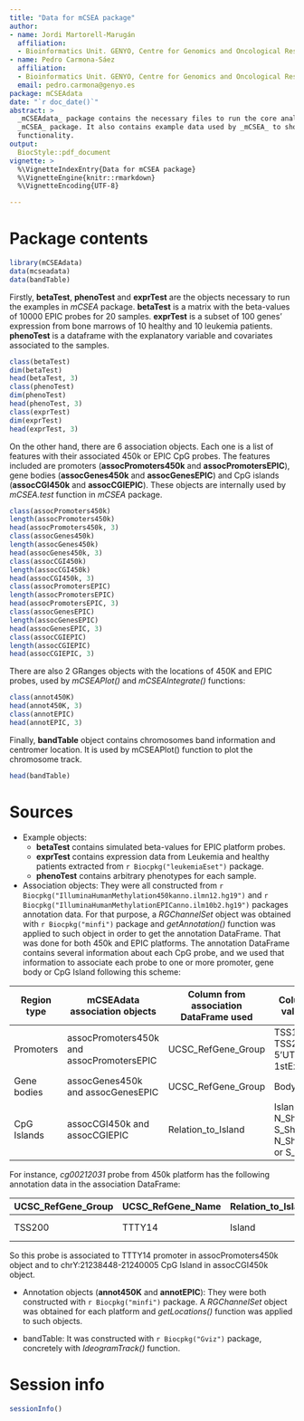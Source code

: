 ```yaml
---
title: "Data for mCSEA package"
author:
- name: Jordi Martorell-Marugán
  affiliation:
  - Bioinformatics Unit. GENYO, Centre for Genomics and Oncological Research
- name: Pedro Carmona-Sáez
  affiliation:
  - Bioinformatics Unit. GENYO, Centre for Genomics and Oncological Research
  email: pedro.carmona@genyo.es
package: mCSEAdata
date: "`r doc_date()`"
abstract: >
  _mCSEAdata_ package contains the necessary files to run the core analysis in 
  _mCSEA_ package. It also contains example data used by _mCSEA_ to show it's 
  functionality.
output:
  BiocStyle::pdf_document
vignette: >
  %\VignetteIndexEntry{Data for mCSEA package}
  %\VignetteEngine{knitr::rmarkdown}
  %\VignetteEncoding{UTF-8}

---
```



# Package contents

```r
library(mCSEAdata)
data(mcseadata)
data(bandTable)
```

Firstly, **betaTest**, **phenoTest** and **exprTest** are the objects necessary 
to run the 
examples in _mCSEA_ package. **betaTest** is a matrix with the beta-values 
of 10000 EPIC probes for 20 samples. **exprTest** is a subset of 100 genes' 
expression from bone marrows of 10 healthy and 10 leukemia patients. 
**phenoTest** is a dataframe with the 
explanatory variable and covariates associated to the samples.

```r
class(betaTest)
dim(betaTest)
head(betaTest, 3)
class(phenoTest)
dim(phenoTest)
head(phenoTest, 3)
class(exprTest)
dim(exprTest)
head(exprTest, 3)
```




On the other hand, there are 6 association objects. Each one is a list of 
features with their associated 450k or EPIC CpG probes. The features included 
are promoters (**assocPromoters450k** and **assocPromotersEPIC**), gene bodies 
(**assocGenes450k** and **assocGenesEPIC**) and CpG islands (**assocCGI450k** 
and **assocCGIEPIC**). These objects are internally used by _mCSEA.test_ 
function in _mCSEA_ package.

```r
class(assocPromoters450k)
length(assocPromoters450k)
head(assocPromoters450k, 3)
class(assocGenes450k)
length(assocGenes450k)
head(assocGenes450k, 3)
class(assocCGI450k)
length(assocCGI450k)
head(assocCGI450k, 3)
class(assocPromotersEPIC)
length(assocPromotersEPIC)
head(assocPromotersEPIC, 3)
class(assocGenesEPIC)
length(assocGenesEPIC)
head(assocGenesEPIC, 3)
class(assocCGIEPIC)
length(assocCGIEPIC)
head(assocCGIEPIC, 3)
```


There are also 2 GRanges objects with the locations of 450K and EPIC probes, 
used by _mCSEAPlot()_ and _mCSEAIntegrate()_ functions:
```r
class(annot450K)
head(annot450K, 3)
class(annotEPIC)
head(annotEPIC, 3)
```

Finally, **bandTable** object contains chromosomes band information and 
centromer location. It is used by mCSEAPlot() function to plot the chromosome 
track.

```r
head(bandTable)
```

# Sources
* Example objects:
    + **betaTest** contains simulated beta-values for EPIC platform probes.
    + **exprTest** contains expression data from Leukemia and healthy patients 
extracted from `r Biocpkg("leukemiaEset")` package.
    + **phenoTest** contains arbitrary phenotypes for each sample.
    
* Association objects: They were all constructed from 
`r Biocpkg("IlluminaHumanMethylation450kanno.ilmn12.hg19")` and 
`r Biocpkg("IlluminaHumanMethylationEPICanno.ilm10b2.hg19")` 
packages annotation data. For that purpose, a _RGChannelSet_ object was
obtained with `r Biocpkg("minfi")` package and 
_getAnnotation()_ function 
was applied to such object in order to get the annotation DataFrame. That was 
done for both 450k and EPIC platforms. The annotation DataFrame contains 
several information about each CpG probe, and we used that information to 
associate each probe to one or more promoter, gene body or CpG Island 
following this scheme:

Region type | mCSEAdata association objects | Column from association DataFrame used | Column values | Feature name column
----------- | ----------------------------- | -------------------------------------- | ------------- | -------------------
Promoters | assocPromoters450k and assocPromotersEPIC | UCSC_RefGene_Group | TSS1500, TSS200, 5'UTR or 1stExon | UCSC_RefGene_Name
Gene bodies | assocGenes450k and assocGenesEPIC | UCSC_RefGene_Group | Body | UCSC_RefGene_Name
CpG Islands | assocCGI450k and assocCGIEPIC | Relation_to_Island | Island, N_Shore, S_Shore, N_Shelf or S_Shelf | Islands_Name

For instance, _cg00212031_ probe from 450k platform has the following 
annotation data in the association DataFrame:

UCSC_RefGene_Group | UCSC_RefGene_Name | Relation_to_Island | Islands_Name
------------------ | ----------------- | ------------------ | ------------
TSS200 | TTTY14 | Island | chrY:21238448-21240005

So this probe is associated to TTTY14 promoter in assocPromoters450k object 
and to chrY:21238448-21240005 CpG Island in assocCGI450k object.

* Annotation objects (**annot450K** and **annotEPIC**): They were both 
constructed with `r Biocpkg("minfi")` package. A _RGChannelSet_ object was
obtained for each platform and _getLocations()_ function 
was applied to such objects.

* bandTable: It was constructed with `r Biocpkg("Gviz")` package, concretely 
with _IdeogramTrack()_ function.


# Session info
```r
sessionInfo()
```

